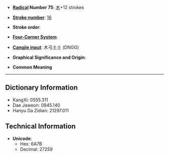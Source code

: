 * '''[[Wiktionary:Chinese radical index| Radical]] Number 75''': [[Wiktionary:Chinese radical index 木|木]]+12 strokes

* '''[[Wiktionary:Chinese total strokes index|Stroke number]]''': [[Wiktionary:Chinese total strokes index 16|16]]

* '''Stroke order''': 

* '''[[Wiktionary:Chinese four corner index|Four-Corner System]]''': 

* '''[[Wiktionary:Chinese Cangjie index|Cangjie input]]''': 木弓土土 (DNGG)

* '''Graphical Significance and Origin''': 

* '''Common Meaning'''

----

== Dictionary Information ==

* KangXi: 0555.311
* Dae Jaweon: 0945.140
* Hanyu Da Zidian: 21297.011

== Technical Information ==

* '''Unicode''':
** Hex: 6A7B
** Decimal: 27259